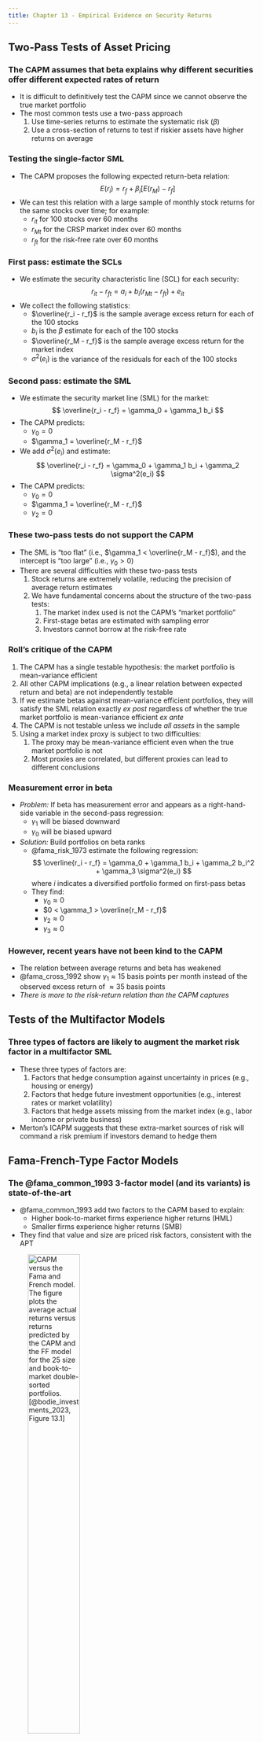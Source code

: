 ```yaml
---
title: Chapter 13 - Empirical Evidence on Security Returns
---
```


## Two-Pass Tests of Asset Pricing

### The CAPM assumes that beta explains why different securities offer different expected rates of return

- It is difficult to definitively test the CAPM since we cannot observe the true market portfolio
- The most common tests use a two-pass approach
	1. Use time-series returns to estimate the systematic risk ($\beta$)
	2. Use a cross-section of returns to test if riskier assets have higher returns on average

### Testing the single-factor SML

- The CAPM proposes the following expected return-beta relation:
$$
E(r_i) = r_f + \beta_i [E(r_M) - r_f]
$$
- We can test this relation with a large sample of monthly stock returns for the same stocks over time; for example:
	- $r_{it}$ for 100 stocks over 60 months
	- $r_{Mt}$ for the CRSP market index over 60 months
	- $r_{ft}$ for the risk-free rate over 60 months


### First pass: estimate the SCLs
	
- We estimate the security characteristic line (SCL) for each security:
$$
r_{it} - r_{ft} = a_i + b_i (r_{Mt} - r_{ft}) + e_{it}
$$
- We collect the following statistics:
	- $\overline{r_i - r_f}$ is the sample average excess return for each of the 100 stocks
	- $b_i$ is the $\beta$ estimate for each of the 100 stocks
	- $\overline{r_M - r_f}$ is the sample average excess return for the market index
	- $\sigma^2(e_i)$ is the variance of the residuals for each of the 100 stocks

### Second pass: estimate the SML

- We estimate the security market line (SML) for the market:
$$
\overline{r_i - r_f} = \gamma_0 + \gamma_1 b_i
$$
- The CAPM predicts:
	- $\gamma_0 = 0$
	- $\gamma_1 = \overline{r_M - r_f}$
- We add $\sigma^2(e_i)$ and estimate:
$$
\overline{r_i - r_f} = \gamma_0 + \gamma_1 b_i + \gamma_2 \sigma^2(e_i)
$$
- The CAPM predicts:
	- $\gamma_0 = 0$
	- $\gamma_1 = \overline{r_M - r_f}$
	- $\gamma_2 = 0$


### These two-pass tests do not support the CAPM

- The SML is "too flat" (i.e., $\gamma_1 < \overline{r_M - r_f}$), and the intercept is "too large" (i.e., $\gamma_0 > 0$)
- There  are several difficulties with these two-pass tests
	1. Stock returns are extremely volatile, reducing the precision of average return estimates
	1. We have fundamental concerns about the structure of the two-pass tests:
		1. The market index used is not the CAPM's "market portfolio"
		1. First-stage betas are estimated with sampling error
		1. Investors cannot borrow at the risk-free rate

### Roll's critique of the CAPM

1. The CAPM has a single testable hypothesis: the market portfolio is mean-variance efficient
1. All other CAPM implications (e.g., a linear relation between expected return and beta) are not independently testable
1. If we estimate betas against mean-variance efficient portfolios, they will satisfy the SML relation exactly *ex post* regardless of whether the true market portfolio is mean-variance efficient *ex ante*
1. The CAPM is not testable unless we include *all assets* in the sample
1. Using  a market index proxy is subject to two difficulties:
	1. The proxy may be mean-variance efficient even when the true market portfolio is not
	1. Most proxies are correlated, but different proxies can lead to different conclusions

### Measurement error in beta

- *Problem:* If beta has measurement error and appears as a right-hand-side variable in the second-pass regression:
	- $\gamma_1$ will be biased downward
	- $\gamma_0$ will be biased upward
- *Solution:* Build portfolios on beta ranks
	- @fama_risk_1973 estimate the following regression:
	$$
	\overline{r_i - r_f} = \gamma_0 + \gamma_1 b_i + \gamma_2 b_i^2 + \gamma_3 \sigma^2(e_i)
	$$
	where $i$ indicates a diversified portfolio formed on first-pass betas
	- They find:
		- $\gamma_0 \approx 0$
		- $0 < \gamma_1 > \overline{r_M - r_f}$ 
		- $\gamma_2 \approx 0$
		- $\gamma_3 \approx 0$


### However, recent years have not been kind to the CAPM

- The relation between average returns and beta has weakened
- @fama_cross_1992 show $\gamma_1 \approx 15$ basis points per month instead of the observed excess return of $\approx 35$ basis points
- *There is more to the risk-return relation than the CAPM captures*

## Tests of the Multifactor Models

### Three types of factors are likely to augment the market risk factor in a multifactor SML

- These three types of factors are:
	1. Factors that hedge consumption against uncertainty in prices (e.g., housing or energy)
	1. Factors that hedge future investment opportunities (e.g., interest rates or market volatility)
	1. Factors that hedge assets missing from the market index (e.g., labor income or private business)
- Merton's ICAPM suggests that these extra-market sources of risk will command a risk premium if investors demand to hedge them


## Fama-French-Type Factor Models

### The @fama_common_1993 3-factor model (and its variants) is state-of-the-art {.allowframebreaks}

- @fama_common_1993 add two factors to the CAPM based to explain:
	- Higher book-to-market firms experience higher returns (HML)
	- Smaller firms experience higher returns (SMB)
- They find that value and size are priced risk factors, consistent with the APT

![CAPM versus the Fama and French model. The figure plots the average actual returns versus returns predicted by the CAPM and the FF model for the 25 size and book-to-market double-sorted portfolios. [@bodie_investments_2023, Figure 13.1]](./Figures/bod12665_1301.png){height=50%}

### Relations between fundamental sources of asset risk and SMB and HML strengthens their case

![Difference in return to factor portfolios in year prior to above-average versus below-average GDP growth. Both SMB and HML portfolio returns tend to be higher in years preceding better GDP growth. [@bodie_investments_2023, Figure 13.2]](./Figures/bod12665_1302.png){height=50%}


### HML has behavioral explanations {.allowframebreaks}

- "Glamour firms" have:
	- Recent good performance
	- High prices
	- Lower book-to-market ratios
	- Therefore, they tend to underperform value firms
- Overreaction
	- High *past* growth is extrapolated and then impounded in price
- Extrapolation error
	- Investors ignore evidence that they cannot extrapolate past growth far into the future

![The book-to-market ratio reflects past growth, but not future growth prospects. B/M tends to fall with income growth experiences at the *end* of a five-year period, but actually increases slightly with future income growth rates. [@bodie_investments_2023, Figure 13.3]](./Figures/bod12665_1303.png){height=50%}

![Value minus growth returns surrounding earnings announcements, 1971--1992. Announcement effects are measured for each of four years following classification as a value versus growth firm. [@bodie_investments_2023, Figure 13.4]](./Figures/bod12665_1304.png){height=50%}


### Momentum is the fourth factor

- Momentum is the fourth factor added to the @fama_common_1993 model
- The winners minus losers (WML) portfolios determine winners and losers based on the past 1 to 12 months of returns
- However, WML is even harder to interpret as an obvious source of risk

### A summary of the cross-section of expected stock returns

![The Cross Section of Expected Stock Returns](./Figures/table_1301.png){height=50%}

### Now we have a "factor zoo"!

![Published risk factors appear in the finance literature [@bodie_investments_2023, Figure 13.5]](./Figures/bod12665_1305.png){height=50%}

## Liquidity and Asset Pricing 

### Liquidity is difficult to measure with a single statistic

- Liquidity involves the following:
	- Trading costs
	- Ease of sale
	- Necessary price concessions to effect a quick transaction
	- Market depth
	- Price predictability
- Popular measures of liquidity focus on the price impact dimension

### Three popular measures of liquidity {.allowframebreaks}

- Pastor and Stambaugh:
	- Look for evidence of price reversals, especially following large trades
	- The original price change was a concession on the part of trade initiators who needed to offer/accept higher/lower purchase prices to complete their trade promptly
- Amihud:
	- Focuses on large trades and price movements
	- Defined as:
	$$
	\text{ILLIQ} = \text{Monthly average of daily} \left( \frac{|\text{Stock return}|}{\text{Dollar volume}} \right)
	$$
- Sadka
	- Uses trade-by-trade data
	- The liquidity of firms can vary as the prevalence of informationally motivated trades varies

![Alphas of value-weighted portfolios sorted on liquidity betas [@bodie_investments_2023, Figure 13.6]](./Figures/bod12665_1306.png){height=50%}


## Consumption-Based Asset Pricing and the Equity Premium Puzzle

### *Equity premium puzzle:* Returns are too high given that consumption varies so little
 
 - The *equity premium puzzle* is:
	- "Systematic" consumption risk is too low to justify the observed market excess returns
	- Unless we assume implausibly high levels of risk aversion
- Recent research has improved estimation using consumption-tracking portfolios

### The consumption CAPM (CCAPM) implies that investors care about their lifetime consumption flows instead of wealth

![Cross section of stock returns: Fama-French 25 portfolios, 1954--2003 [@bodie_investments_2023, Figure 13.7]](./Figures/bod12665_1307.png){height=50%}

### Fama and French attribute the equity premium puzzle to unexpected capital gains after 1949

![](./Figures/table_1300.png){height=50%}

### Survivorship bias may explain the equity premium puzzle

![Real returns on global stock markets. The figure displays average real returns for 39 markets over the period 1921 to 1996. Markets are sorted by years of existence. An asterisk indicates that the market suffered a long break. [@bodie_investments_2023, Figure 13.8]](./Figures/bod12665_1308.png){height=50%}

### Liquidity may explain the equity premium puzzle

- The illiquidity premium may be the same order of magnitude as the market risk premium
- Part of the average excess return is likely compensation for  *liquidity*  risk rather than just the (systematic) *volatility* of returns
- The equity premium puzzle may be less of a puzzle than it first appears


### There are behavioral explanations for the equity premium puzzle

- Barberis and Huang explain the puzzle as an outcome of irrational investor behavior
- Premium results from two factors:
	- Narrow framing: Investors evaluate every risk in isolation
	- Loss aversion: Investors are more sensitive to losses than gains
- Investors focus on total volatility instead of the low correlation of a stock portfolio with other components of wealth
- Require higher risk premiums than rational models would predict


### Summary from @bodie_investments_2023 {.appendix}

![](./Figures/summary_13.png){height=50%}


### Key equations from @bodie_investments_2023 {.appendix}

![](./Figures/key_eq_13.png){height=50%}